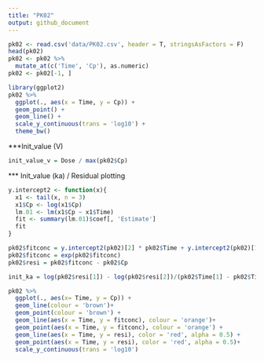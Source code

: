 ```yaml
---
title: "PK02"
output: github_document
---
```


```r
pk02 <- read.csv('data/PK02.csv', header = T, stringsAsFactors = F)
head(pk02)
pk02 <- pk02 %>%
  mutate_at(c('Time', 'Cp'), as.numeric)
pk02 <- pk02[-1, ]

```



```r
library(ggplot2)
pk02 %>%
  ggplot(., aes(x = Time, y = Cp)) +
  geom_point() +
  geom_line() +
  scale_y_continuous(trans = 'log10') +
  theme_bw()

```

***Init_value (V)

```r

init_value_v = Dose / max(pk02$Cp) 

```

*** Init_value (ka) / Residual plotting

```r
y.intercept2 <- function(x){
  x1 <- tail(x, n = 3)
  x1$Cp <- log(x1$Cp)
  lm.01 <- lm(x1$Cp ~ x1$Time)
  fit <- summary(lm.01)$coef[, 'Estimate']
  fit
}

pk02$fitconc = y.intercept2(pk02)[2] * pk02$Time + y.intercept2(pk02)[1]
pk02$fitconc = exp(pk02$fitconc)
pk02$resi = pk02$fitconc - pk02$Cp

init_ka = log(pk02$resi[1]) - log(pk02$resi[2])/(pk02$Time[1] - pk02$Time[2])

```

```r
pk02 %>%
  ggplot(., aes(x= Time, y = Cp)) +
  geom_line(colour = 'brown')+
  geom_point(colour = 'brown') +
  geom_line(aes(x = Time, y = fitconc), colour = 'orange')+
  geom_point(aes(x = Time, y = fitconc), colour = 'orange') +
  geom_line(aes(x = Time, y = resi), color = 'red', alpha = 0.5) +
  geom_point(aes(x = Time, y = resi), color = 'red', alpha = 0.5)+
  scale_y_continuous(trans = 'log10')
```